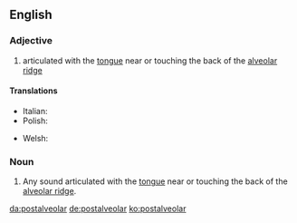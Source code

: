 ==English==

===Adjective===
{{en-adj|-}}

# {{label|en|phonetics}} articulated with the [[tongue]] near or touching the back of the [[alveolar ridge]]

====Translations====
{{trans-top|articulated with the tongue near or touching the back of the alveolar ridge}}
* Italian: {{t|it|postalveolare}}
* Polish: {{t|pl|zadziąsłowy|m}}
{{trans-mid}}
* Welsh: {{t|cy|ôl-orfannol}}
{{trans-bottom}}

===Noun===
{{en-noun}}

# {{label|en|phonetics}} Any sound articulated with the [[tongue]] near or touching the back of the [[alveolar ridge]].

[[da:postalveolar]]
[[de:postalveolar]]
[[ko:postalveolar]]